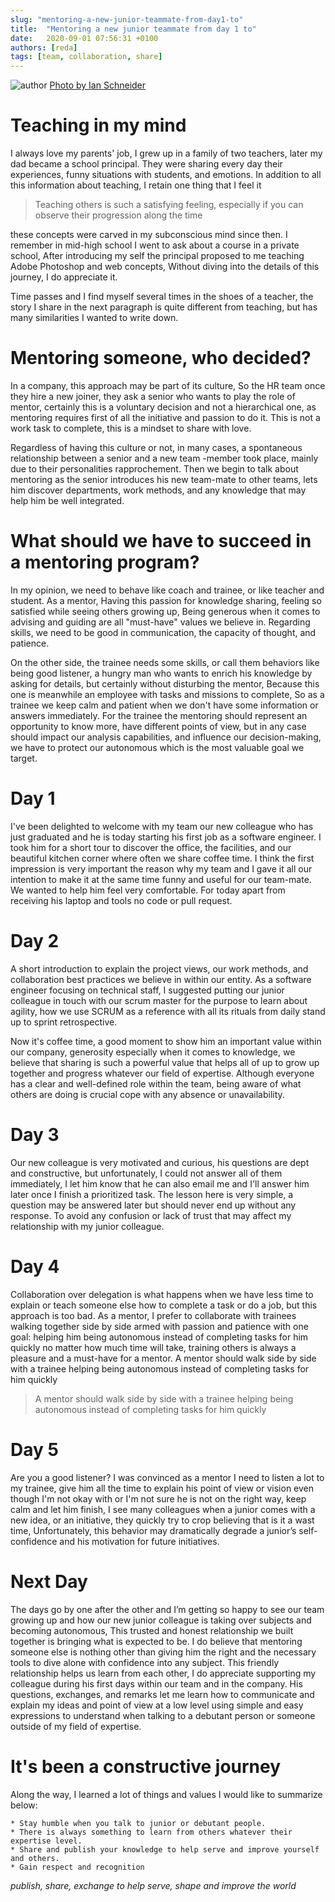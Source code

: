 ```yaml
---
slug: "mentoring-a-new-junior-teammate-from-day1-to"
title:  "Mentoring a new junior teammate from day 1 to"
date:   2020-09-01 07:56:31 +0100
authors: [reda]
tags: [team, collaboration, share]
---
```

![author](/img/blog/mentoring-a-new-junior-teammate-from-day1-to.jpeg)
[Photo by Ian Schneider](https://unsplash.com/photos/PAykYb-8Er8)

# Teaching in my mind 
I always love my parents' job, I grew up in a family of two teachers, later my dad became a school principal. They were
sharing every day their experiences, funny situations with students, and emotions. In addition to all this
 information about teaching, I retain one thing that I feel it
 > Teaching others is such a satisfying feeling, especially if you can observe their progression along the time

these concepts were carved in my subconscious mind since then. I remember in mid-high school I went to ask about a
 course in a private school, After introducing my self the principal proposed to me teaching Adobe Photoshop and web
  concepts, Without diving into the details of this journey, I do appreciate it.
  
Time passes and I find myself several times in the shoes of a teacher, the story I share in the next paragraph is
 quite different from teaching, but has many similarities I wanted to write down.
 
# Mentoring someone, who decided?
In a company, this approach may be part of its culture, So the HR team once they hire a new joiner, they ask a
 senior who wants to play the role of mentor, certainly this is a voluntary decision and not a hierarchical one, as mentoring requires first of all the initiative and passion to do it.
  This is not a work task to complete, this is a
   mindset to share with love.
   
Regardless of having this culture or not, in many cases, a spontaneous relationship between a senior and a new team
-member took place, mainly due to their personalities rapprochement. Then we begin to talk about mentoring as the
 senior introduces his new team-mate to other teams, lets him discover departments, work methods, and any knowledge
  that may help him be  well integrated.
  
# What should we have to succeed in a mentoring program?
In my opinion, we need to behave like coach  and trainee, or like teacher and student. As a mentor, Having this
 passion for knowledge sharing, feeling so satisfied while seeing others growing up, Being generous when it comes to
  advising and guiding are all "must-have" values we believe in. Regarding skills, we need to be good in
   communication, the capacity of thought, and patience.
  
  On the other side, the trainee needs some skills, or call them behaviors like being good
   listener, a hungry man who wants to enrich his knowledge by asking for details, but certainly without disturbing
    the mentor, Because this one is meanwhile an employee with tasks and missions to complete, So as a trainee we keep
     calm and patient when we don't have some information or answers immediately. For the trainee the mentoring
      should represent an opportunity to know more, have different points of view, but in any case should impact
       our analysis capabilities, and influence our decision-making, we have to protect our autonomous which is
        the most valuable goal we target. 

# Day 1
I've been delighted to welcome with my team our new colleague who has just graduated and he is today starting his
 first job as a software engineer. I took him for a short tour to discover the office, the facilities, and our
  beautiful kitchen corner where often we share coffee time.
I think the first impression is very important the reason why my team and I gave it all our intention to make it at
 the same time funny and useful for our team-mate. We wanted to help him feel very comfortable. For today apart
  from receiving his laptop and tools no code or pull request.
 
# Day 2 
A short introduction to explain the project views, our work methods, and collaboration best practices we believe in
 within our entity. As a software engineer focusing on technical staff, I suggested putting our junior colleague in
  touch with our scrum master for the purpose to learn about agility, how we use SCRUM as a reference with all its
   rituals from daily stand up to sprint retrospective.
   
Now it's coffee time, a good moment to show him an important value within our company, generosity especially when it
 comes to knowledge, we believe that sharing is such a powerful value that helps all of up to grow up together and
  progress whatever our field of expertise. Although everyone has a clear and well-defined role within the team, being
  aware of what others are doing is crucial cope with any absence or unavailability.

# Day 3
Our new colleague is very motivated and curious, his questions are dept and constructive, but unfortunately, I could
 not answer all of them immediately, I let him know that he can also email me and I'll answer him later once I finish
  a prioritized task. The lesson here is very simple, a question may be answered later but should never end up
   without any response. To avoid any confusion or lack of trust that may affect my relationship with my junior
    colleague. 
   
# Day 4
Collaboration over delegation is what happens when we have less time to explain or teach someone else how to complete
a task or do a job, but this approach is too bad. As a mentor, I prefer to collaborate with trainees walking together
side by side armed with passion and patience with one goal: helping him being autonomous instead of completing tasks
for him quickly no matter how much time will take, training others is always a pleasure and a must-have for a mentor.
A mentor should walk side by side with a trainee helping being autonomous instead of completing tasks for him quickly
> A mentor should walk side by side with a trainee helping being autonomous instead of completing tasks for him quickly
    
# Day 5
Are you a good listener? I was convinced as a mentor I need to listen a lot to my trainee, give him all the time to 
explain his point of view or vision even though I'm not okay with or I'm not sure he is not on the right way, keep calm
and let him finish, I see many colleagues when a junior comes with a new idea, or an initiative, they quickly try 
to crop believing that is it a wast time, Unfortunately, this behavior may dramatically degrade a junior’s 
self-confidence and his motivation for future initiatives.
   
#  Next Day
The days go by one after the other and I’m getting so happy to see our team growing up and how our new junior colleague
is taking over subjects and becoming autonomous, This trusted and honest relationship we built together is bringing
what is expected to be. I do believe that mentoring someone else is nothing other than giving him the right 
and the necessary tools to dive alone with confidence into any subject. This friendly relationship helps us learn
from each other, I do appreciate supporting my colleague during his first days within our team and in the company.
His questions, exchanges, and remarks let me learn how to communicate and explain my ideas and point of view at a 
low level using simple and easy expressions to understand when talking to a debutant person or someone outside of 
my field of expertise.
   
# It's been a constructive journey
Along the way, I learned a lot of things and values I would like to summarize below:

    * Stay humble when you talk to junior or debutant people.
    * There is always something to learn from others whatever their expertise level.
    * Share and publish your knowledge to help serve and improve yourself and others.
    * Gain respect and recognition
    
*publish, share, exchange to help serve, shape and improve the world*
